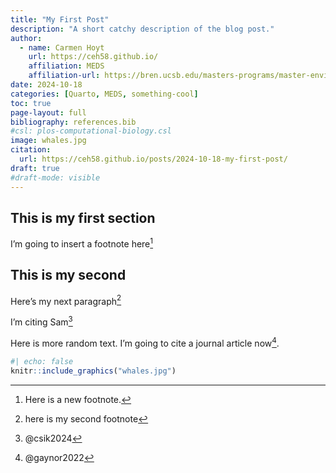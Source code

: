 ```yaml
---
title: "My First Post"
description: "A short catchy description of the blog post."
author: 
  - name: Carmen Hoyt
    url: https://ceh58.github.io/
    affiliation: MEDS
    affiliation-url: https://bren.ucsb.edu/masters-programs/master-environmental-data-science
date: 2024-10-18
categories: [Quarto, MEDS, something-cool]
toc: true
page-layout: full
bibliography: references.bib
#csl: plos-computational-biology.csl
image: whales.jpg
citation:
  url: https://ceh58.github.io/posts/2024-10-18-my-first-post/
draft: true
#draft-mode: visible
---
```


## This is my first section

I'm going to insert a footnote here[^1]

[^1]: Here is a new footnote.

## This is my second

Here's my next paragraph[^2]

[^2]: here is my second footnote

I'm citing Sam[^3]

[^3]: @csik2024

Here is more random text. I'm going to cite a journal article now^[@gaynor2022].

```r
#| echo: false
knitr::include_graphics("whales.jpg")
```

